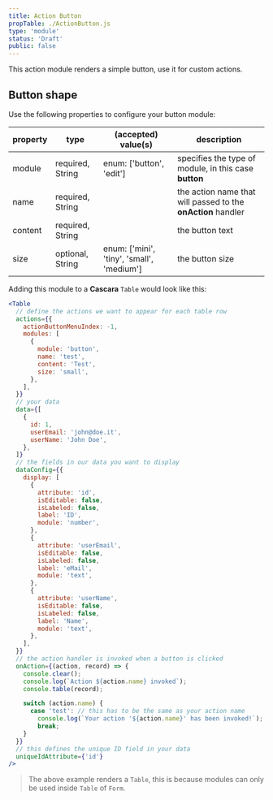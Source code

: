 ```yaml
---
title: Action Button
propTable: ./ActionButton.js
type: 'module'
status: 'Draft'
public: false
---
```


This action module renders a simple button, use it for custom actions.

## Button shape

Use the following properties to configure your button module:

| property | type             | (accepted) value(s)                       | description                                                  |
| -------- | ---------------- | ----------------------------------------- | ------------------------------------------------------------ |
| module   | required, String | enum: ['button', 'edit']                  | specifies the type of module, in this case **button**        |
| name     | required, String |                                           | the action name that will passed to the **onAction** handler |
| content  | required, String |                                           | the button text                                              |
| size     | optional, String | enum: ['mini', 'tiny', 'small', 'medium'] | the button size                                              |

Adding this module to a **Cascara** `Table` would look like this:

```jsx
<Table
  // define the actions we want to appear for each table row
  actions={{
    actionButtonMenuIndex: -1,
    modules: [
      {
        module: 'button',
        name: 'test',
        content: 'Test',
        size: 'small',
      },
    ],
  }}
  // your data
  data={[
    {
      id: 1,
      userEmail: 'john@doe.it',
      userName: 'John Doe',
    },
  ]}
  // the fields in our data you want to display
  dataConfig={{
    display: [
      {
        attribute: 'id',
        isEditable: false,
        isLabeled: false,
        label: 'ID',
        module: 'number',
      },
      {
        attribute: 'userEmail',
        isEditable: false,
        isLabeled: false,
        label: 'eMail',
        module: 'text',
      },
      {
        attribute: 'userName',
        isEditable: false,
        isLabeled: false,
        label: 'Name',
        module: 'text',
      },
    ],
  }}
  // the action handler is invoked when a button is clicked
  onAction={(action, record) => {
    console.clear();
    console.log(`Action ${action.name} invoked`);
    console.table(record);

    switch (action.name) {
      case 'test': // this has to be the same as your action name
        console.log(`Your action '${action.name}' has been invoked!`);
        break;
    }
  }}
  // this defines the unique ID field in your data
  uniqueIdAttribute={'id'}
/>
```

> The above example renders a `Table`, this is because modules can only be used inside `Table` of `Form`.
